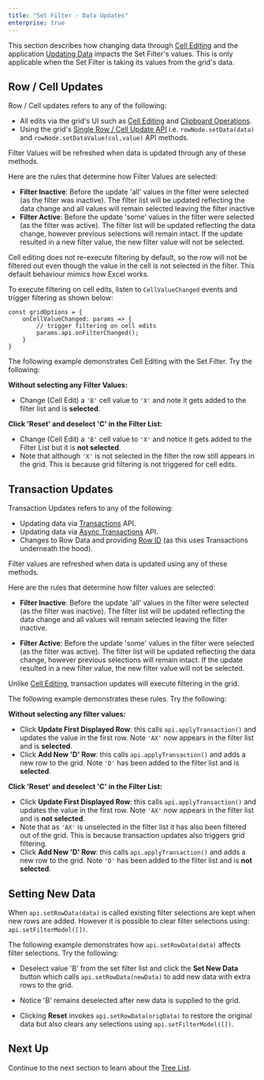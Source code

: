 ```yaml
---
title: "Set Filter - Data Updates"
enterprise: true
---
```


This section describes how changing data through [Cell Editing](/cell-editing/) and the application [Updating Data](/data-update/) impacts the Set Filter's values. This is only applicable when the Set Filter is taking its values from the grid's data.

## Row / Cell Updates

Row / Cell updates refers to any of the following:

- All edits via the grid's UI such as [Cell Editing](/cell-editing/) and [Clipboard Operations](/clipboard/).
- Using the grid's [Single Row / Cell Update API](/data-update-single-row-cell/) i.e. `rowNode.setData(data)` and `rowNode.setDataValue(col,value)` API methods.

Filter Values will be refreshed when data is updated through any of these methods.

Here are the rules that determine how Filter Values are selected:

- **Filter Inactive**: Before the update 'all' values in the filter were selected (as the filter was inactive). The filter list will be updated reflecting the data change and all values will remain selected leaving the filter inactive
- **Filter Active**: Before the update 'some' values in the filter were selected (as the filter was active). The filter list will be updated reflecting the data change, however previous selections will remain intact. If the update resulted in a new filter value, the new filter value will not be selected.

Cell editing does not re-execute filtering by default, so the row will not be filtered out even though the value in the cell is not selected in the filter. This default behaviour mimics how Excel works.

To execute filtering on cell edits, listen to `CellValueChanged` events and trigger filtering as shown below:

<api-documentation source='grid-events/events.json' section='editing' names='["cellValueChanged"]'></api-documentation>

```
const gridOptions = {
    onCellValueChanged: params => {
        // trigger filtering on cell edits
        params.api.onFilterChanged();
    }
}
```

The following example demonstrates Cell Editing with the Set Filter. Try the following:

**Without selecting any Filter Values:**

- Change (Cell Edit) a `'B'` cell value to `'X'` and note it gets added to the filter list and is **selected**.

**Click 'Reset' and deselect 'C' in the Filter List:**

- Change (Cell Edit) a `'B'` cell value to `'X'` and notice it gets added to the Filter List but it is **not selected**.
- Note that although `'X'` is not selected in the filter the row still appears in the grid. This is because grid filtering is not triggered for cell edits.

<GridExampleRunner title='Cell Editing Updates' name='cell-editing-updates' type='generated' options='{ "enterprise": true, "exampleHeight": 480, "modules": ["clientside", "setfilter", "menu", "columnpanel", "filterpanel"] }'></GridExampleRunner>

## Transaction Updates

Transaction Updates refers to any of the following:


- Updating data via [Transactions](/data-update-transactions/) API.
- Updating data via [Async Transactions](/data-update-high-frequency/) API.
- Changes to Row Data and providing [Row ID](/row-ids/) (as this uses Transactions underneath the hood).

Filter values are refreshed when data is updated using any of these methods.

Here are the rules that determine how filter values are selected:

- **Filter Inactive**: Before the update 'all' values in the filter were selected (as the filter was inactive). The filter list will be updated reflecting the data change and all values will remain selected leaving the filter inactive.

- **Filter Active**: Before the update 'some' values in the filter were selected (as the filter was active). The filter list will be updated reflecting the data change, however previous selections will remain intact. If the update resulted in a new filter value, the new filter value will not be selected.

Unlike [Cell Editing](#row--cell-updates), transaction updates will execute filtering in the grid.

The following example demonstrates these rules. Try the following:

**Without selecting any filter values:**

- Click **Update First Displayed Row**: this calls `api.applyTransaction()` and updates the value in the first row. Note `'AX'` now appears in the filter list and is **selected**.
- Click **Add New 'D' Row**: this calls `api.applyTransaction()` and adds a new row to the grid. Note `'D'` has been added to the filter list and is **selected**.

**Click 'Reset' and deselect 'C' in the Filter List:**

- Click **Update First Displayed Row**: this calls `api.applyTransaction()` and updates the value in the first row. Note `'AX'` now appears in the filter list and is **not selected**.
- Note that as `'AX'` is unselected in the filter list it has also been filtered out of the grid. This is because transaction updates also triggers grid filtering.
- Click **Add New 'D' Row**: this calls `api.applyTransaction()` and adds a new row to the grid. Note `'D'` has been added to the filter list and is **not selected**.

<GridExampleRunner title='Transaction Updates' name='transaction-updates' type='generated' options='{ "enterprise": true, "exampleHeight": 480, "modules": ["clientside", "setfilter", "menu", "columnpanel", "filterpanel"] }'></GridExampleRunner>

## Setting New Data

When `api.setRowData(data)` is called existing filter selections are kept when new rows are added. However it is possible to clear filter selections using: `api.setFilterModel([])`.

The following example demonstrates how `api.setRowData(data)` affects filter selections. Try the following:

- Deselect value 'B' from the set filter list and click the **Set New Data** button which calls `api.setRowData(newData)` to add new data with extra rows to the grid.

- Notice 'B' remains deselected after new data is supplied to the grid.

- Clicking **Reset** invokes `api.setRowData(origData)` to restore the original data but also clears any selections using `api.setFilterModel([])`.

<GridExampleRunner title='Setting New Data' name='setting-new-data' type='generated' options='{ "enterprise": true, "exampleHeight": 500, "modules": ["clientside", "setfilter", "menu", "columnpanel", "filterpanel"] }'></GridExampleRunner>

## Next Up

Continue to the next section to learn about the [Tree List](/filter-set-tree-list/).

